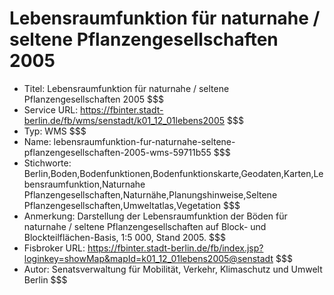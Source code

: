 # Lebensraumfunktion für naturnahe / seltene Pflanzengesellschaften 2005
- Titel: Lebensraumfunktion für naturnahe / seltene Pflanzengesellschaften 2005 $$$
- Service URL: https://fbinter.stadt-berlin.de/fb/wms/senstadt/k01_12_01lebens2005 $$$
- Typ: WMS $$$
- Name: lebensraumfunktion-fur-naturnahe-seltene-pflanzengesellschaften-2005-wms-59711b55 $$$
- Stichworte: Berlin,Boden,Bodenfunktionen,Bodenfunktionskarte,Geodaten,Karten,Lebensraumfunktion,Naturnahe Pflanzengesellschaften,Naturnähe,Planungshinweise,Seltene Pflanzengesellschaften,Umweltatlas,Vegetation $$$
- Anmerkung: Darstellung der Lebensraumfunktion der Böden für naturnahe / seltene Pflanzengesellschaften auf Block- und Blockteilflächen-Basis, 1:5 000, Stand 2005. $$$
- Fisbroker URL: https://fbinter.stadt-berlin.de/fb/index.jsp?loginkey=showMap&mapId=k01_12_01lebens2005@senstadt $$$
- Autor: Senatsverwaltung für Mobilität, Verkehr, Klimaschutz und Umwelt Berlin $$$
